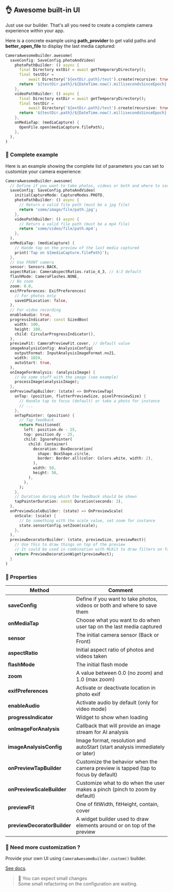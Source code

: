 ## 👌 Awesome built-in UI

Just use our builder. 
That's all you need to create a complete camera experience within your app.

Here is a concrete example using **path_provider** to get valid paths and **better_open_file** to display the last media captured:

```dart
CameraAwesomeBuilder.awesome(
  saveConfig: SaveConfig.photoAndVideo(
    photoPathBuilder: () async {
      final Directory extDir = await getTemporaryDirectory();
      final testDir =
          await Directory('${extDir.path}/test').create(recursive: true);
      return '${testDir.path}/${DateTime.now().millisecondsSinceEpoch}.jpg';
    },
    videoPathBuilder: () async {
      final Directory extDir = await getTemporaryDirectory();
      final testDir =
          await Directory('${extDir.path}/test').create(recursive: true);
      return '${testDir.path}/${DateTime.now().millisecondsSinceEpoch}.mp4';
    },
    onMediaTap: (mediaCapture) {
      OpenFile.open(mediaCapture.filePath);
    },
  ),
)
```

### 📝 Complete example

Here is an example showing the complete list of parameters you can set to customize your camera experience:

``` dart
CameraAwesomeBuilder.awesome(
  // Define if you want to take photos, videos or both and where to save them
  saveConfig: SaveConfig.photoAndVideo(
    initialCaptureMode: CaptureModes.PHOTO,
    photoPathBuilder: () async {
      // Return a valid file path (must be a jpg file)
      return 'some/image/file/path.jpg';
    },
    videoPathBuilder: () async {
      // Return a valid file path (must be a mp4 file)
      return 'some/video/file/path.mp4';
    },
  ),
  onMediaTap: (mediaCapture) {
    // Hande tap on the preview of the last media captured
    print('Tap on ${mediaCapture.filePath}');
  },
  // Use FRONT camera
  sensor: Sensors.BACK,
  aspectRatio: CameraAspectRatios.ratio_4_3, // 4:3 default
  flashMode: CameraFlashes.NONE,
  // No zoom
  zoom: 0.0,
  exifPreferences: ExifPreferences(
    // For photos only
    saveGPSLocation: false,
  ),
  // For video recording
  enableAudio: true,
  progressIndicator: const SizedBox(
    width: 100,
    height: 100,
    child: CircularProgressIndicator(),
  ),
  previewFit: CameraPreviewFit.cover, // default value
  imageAnalysisConfig: AnalysisConfig(
    outputFormat: InputAnalysisImageFormat.nv21,
    width: 1024,
    autoStart: true,
  ),
  onImageForAnalysis: (analysisImage) {
    // Do some stuff with the image (see example)
    processImage(analysisImage);
  },
  onPreviewTapBuilder: (state) => OnPreviewTap(
    onTap: (position, flutterPreviewSize, pixelPreviewSize) {
      // Handle tap to focus (default) or take a photo for instance
      // ...
    },
    onTapPainter: (position) {
      // Tap feedback
      return Positioned(
        left: position.dx - 25,
        top: position.dy - 25,
        child: IgnorePointer(
          child: Container(
            decoration: BoxDecoration(
              shape: BoxShape.circle,
              border: Border.all(color: Colors.white, width: 2),
            ),
            width: 50,
            height: 50,
          ),
        ),
      );
    },
    // Duration during which the feedback should be shown
    tapPainterDuration: const Duration(seconds: 2),
  ),
  onPreviewScaleBuilder: (state) => OnPreviewScale(
    onScale: (scale) {
      // Do something with the scale value, set zoom for instance
      state.sensorConfig.setZoom(scale);
    },
  ),
  previewDecoratorBuilder: (state, previewSize, previewRect){
    // Use this to draw things on top of the preview
    // It could be used in combination with MLKit to draw filters on faces for example
    return PreviewDecorationWiget(previewRect);
  }
)
```

### 🔬 Properties

| Method                           | Comment | 
|----------------------------------|---------|
| **saveConfig**           | Define if you want to take photos, videos or both and where to save them  |
| **onMediaTap**           | Choose what you want to do when user tap on the last media captured |
| **sensor**           | The initial camera sensor (Back or Front) |
| **aspectRatio**           | Initial aspect ratio of photos and videos taken |
| **flashMode**           | The initial flash mode |
| **zoom**           | A value between 0.0 (no zoom) and 1.0 (max zoom) |
| **exifPreferences**           | Activate or deactivate location in photo exif |
| **enableAudio**           | Activate audio by default (only for video mode) |
| **progressIndicator**           | Widget to show when loading |
| **onImageForAnalysis**           | Callback that will provide an image stream for AI analysis |
| **imageAnalysisConfig** | Image format, resolution and autoStart (start analysis immediately or later)|
| **onPreviewTapBuilder** | Customize the behavior when the camera preview is tapped (tap to focus by default) |
| **onPreviewScaleBuilder** | Customize what to do when the user makes a pinch (pinch to zoom by default) |
| **previewFit** | One of fitWidth, fitHeight, contain, cover |
| **previewDecoratorBuilder** | A widget builder used to draw elements around or on top of the preview |


### 🔨 Need more customization ?

Provide your own UI using `CameraAwesomeBuilder.custom()` builder.

[See docs](/custom-ui).

> 🚧 You can expect small changes <br/>
> Some small refactoring on the configuration are waiting. 


